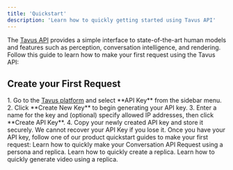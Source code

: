 ```yaml
---
title: 'Quickstart'
description: 'Learn how to quickly getting started using Tavus API'
---
```


The <a href="/api-reference/phoenix-replica-model/create-replica" target="_blank" rel="noopener noreferrer">Tavus API</a> provides a simple interface to state-of-the-art human models and features such as perception, conversation intelligence, and rendering. Follow this guide to learn how to make your first request using the Tavus API:

## Create your First Request

<Steps>
<Step title="Step 1: Create an API key">
1. Go to the <a href="https://platform.tavus.io/" target="_blank">Tavus platform</a> and select **API Key** from the sidebar menu.
2. Click **Create New Key** to begin generating your API key.
3. Enter a name for the key and (optional) specify allowed IP addresses, then click **Create API Key**.
4. Copy your newly created API key and store it securely.
<Warning>
We cannot recover your API Key if you lose it.
</Warning>
</Step>
<Step title="Step 2: Make your first request">
Once you have your API key, follow one of our product quickstart guides to make your first request:
<CardGroup cols={3}>
<Card title="Conversational Video Interface" icon="messages" href="/sections/conversational-video-interface/full-mode">
Learn how to quickly make your Conversation API Request using a persona and replica.
</Card>
<Card title="Replica" icon="user-group" href="/sections/replica/quickstart">
Learn how to quickly create a replica.
</Card>
<Card title="Video Generation" icon="video" href="/sections/video/quickstart">
Learn how to quickly generate video using a replica.
</Card>
</CardGroup>
</Step>
</Steps>